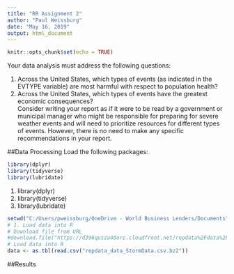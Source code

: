 ---
title: "RR Assignment 2"
author: "Paul Weissburg"
date: "May 16, 2019"
output: html_document
---

```{r setup, include=FALSE}
knitr::opts_chunk$set(echo = TRUE)
```
Your data analysis must address the following questions:

1. Across the United States, which types of events (as indicated in the \color{red}{\verb|EVTYPE|}EVTYPE variable) are most harmful with respect to population health?
2. Across the United States, which types of events have the greatest economic consequences?  
Consider writing your report as if it were to be read by a government or municipal manager who might be responsible for preparing for severe weather events and will need to prioritize resources for different types of events. However, there is no need to make any specific recommendations in your report.

##Data Processing
Load the following packages:
```{r packages, include = FALSE}

library(dplyr)
library(tidyverse)
library(lubridate)
```

1. library(dplyr)  
2. library(tidyverse)  
3. library(lubridate)

```{r Data Processing,cache = TRUE}

setwd("C:/Users/pweissburg/OneDrive - World Business Lenders/Documents")
# 1. Load data into R
# Download file from URL
#download.file("https://d396qusza40orc.cloudfront.net/repdata%2Fdata%2FStormData.csv.bz2","repdata_data_StormData.csv.bz2")
# Load data into R
data <- as.tbl(read.csv("repdata_data_StormData.csv.bz2"))
```


##Results